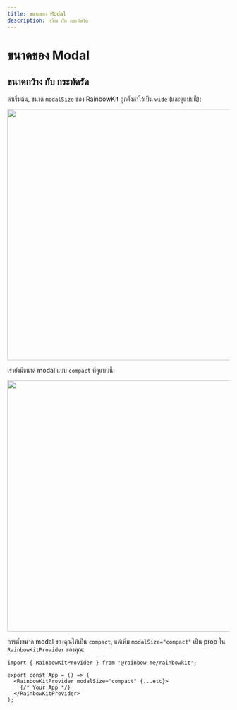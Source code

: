 ```yaml
---
title: ขนาดของ Modal
description: กว้าง กับ กระทัดรัด
---
```


# ขนาดของ Modal

## ขนาดกว้าง กับ กระทัดรัด

ค่าเริ่มต้น, ขนาด `modalSize` ของ RainbowKit ถูกตั้งค่าไว้เป็น `wide` (และดูแบบนี้):

<Img src="/modal-default.png" height="569" width="1029" />

เรายังมีขนาด modal แบบ `compact` ที่ดูแบบนี้:

<Img src="/modal-compact.png" height="569" width="1029" />

การตั้งขนาด modal ของคุณให้เป็น `compact`, แค่เพิ่ม `modalSize="compact"` เป็น prop ใน `RainbowKitProvider` ของคุณ:

```tsx
import { RainbowKitProvider } from '@rainbow-me/rainbowkit';

export const App = () => (
  <RainbowKitProvider modalSize="compact" {...etc}>
    {/* Your App */}
  </RainbowKitProvider>
);
```

